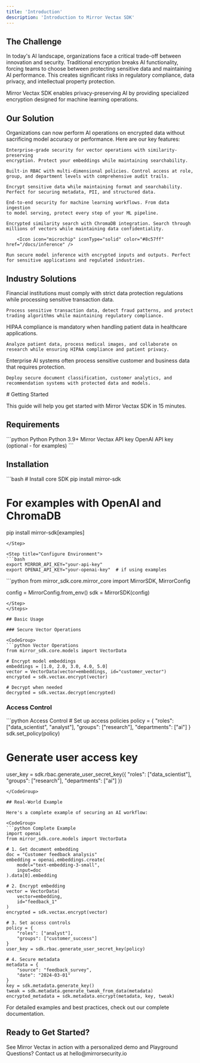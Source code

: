 ```yaml
---
title: 'Introduction'
description: 'Introduction to Mirror Vectax SDK'
---
```



## The Challenge

In today's AI landscape, organizations face a critical trade-off between innovation and security. Traditional encryption breaks AI functionality, forcing teams to choose between protecting sensitive data and maintaining AI performance. This creates significant risks in regulatory compliance, data privacy, and intellectual property protection.

<Info>
  Mirror Vectax SDK enables privacy-preserving AI by providing specialized encryption designed for machine learning operations.
</Info>

## Our Solution

Organizations can now perform AI operations on encrypted data without sacrificing model accuracy or performance. Here are our key features:

<CardGroup cols={2}>
  <Card title="Secure Vector Operations" > 

  <Icon icon="shield-halved"  iconType="solid" color="#8c57ff"  href="/docs/secure-vector" />

    Enterprise-grade security for vector operations with similarity-preserving
    encryption. Protect your embeddings while maintaining searchability.
  </Card>

  <Card title="Fine-Grained Access Control">
<Icon icon="check" iconType="solid" color="#8c57ff"  href="/docs/access-control" />
  
    Built-in RBAC with multi-dimensional policies. Control access at role,
    group, and department levels with comprehensive audit trails.
  </Card>

  <Card title="Format-Preserving Encryption" >
  <Icon icon="lock" iconType="solid" color="#8c57ff"  href="/docs/access-control" />

    Encrypt sensitive data while maintaining format and searchability.
    Perfect for securing metadata, PII, and structured data.
  </Card>

  <Card title="Secure Agents Pipeline">
    <Icon icon="diagram-project" iconType="solid" color="#8c57ff"  href="/docs/agents" />

    End-to-end security for machine learning workflows. From data ingestion
    to model serving, protect every step of your ML pipeline.
  </Card>

  <Card title="Vector Search">
      <Icon icon="magnifying-glass" iconType="solid" color="#8c57ff"  href="/docs/vector-search" />

    Encrypted similarity search with ChromaDB integration. Search through
    millions of vectors while maintaining data confidentiality.
  </Card>

  <Card title="Encrypted Inference" > 

        <Icon icon="microchip" iconType="solid" color="#8c57ff"  href="/docs/inference" />

    Run secure model inference with encrypted inputs and outputs. Perfect
    for sensitive applications and regulated industries.
  </Card>
</CardGroup>

## Industry Solutions

<Tabs>
  <Tab title="Financial Services">
    <Warning>
      Financial institutions must comply with strict data protection regulations while processing sensitive transaction data.
    </Warning>

    Process sensitive transaction data, detect fraud patterns, and protect trading algorithms while maintaining regulatory compliance.
  </Tab>

  <Tab title="Healthcare">
    <Warning>
      HIPAA compliance is mandatory when handling patient data in healthcare applications.
    </Warning>

    Analyze patient data, process medical images, and collaborate on research while ensuring HIPAA compliance and patient privacy.
  </Tab>

  <Tab title="Enterprise AI">
    <Warning>
      Enterprise AI systems often process sensitive customer and business data that requires protection.
    </Warning>

    Deploy secure document classification, customer analytics, and recommendation systems with protected data and models.
  </Tab>
</Tabs>
# Getting Started

This guide will help you get started with Mirror Vectax SDK in 15 minutes.

## Requirements

<CodeGroup>
```python Python
Python 3.9+
Mirror Vectax API key
OpenAI API key (optional - for examples)
```
</CodeGroup>

## Installation

<Steps>
<Step title="Install Core SDK">
```bash
# Install core SDK
pip install mirror-sdk

# For examples with OpenAI and ChromaDB
pip install mirror-sdk[examples]
```
</Step>

<Step title="Configure Environment">
```bash
export MIRROR_API_KEY="your-api-key"
export OPENAI_API_KEY="your-openai-key"  # if using examples
```
</Step>

<Step title="Initialize SDK">
```python
from mirror_sdk.core.mirror_core import MirrorSDK, MirrorConfig

config = MirrorConfig.from_env()
sdk = MirrorSDK(config)
```
</Step>
</Steps>

## Basic Usage

### Secure Vector Operations

<CodeGroup>
```python Vector Operations
from mirror_sdk.core.models import VectorData

# Encrypt model embeddings
embeddings = [1.0, 2.0, 3.0, 4.0, 5.0]
vector = VectorData(vector=embeddings, id="customer_vector")
encrypted = sdk.vectax.encrypt(vector)

# Decrypt when needed
decrypted = sdk.vectax.decrypt(encrypted)
```
</CodeGroup>

### Access Control

<CodeGroup>
```python Access Control
# Set up access policies
policy = {
    "roles": ["data_scientist", "analyst"],
    "groups": ["research"],
    "departments": ["ai"]
}
sdk.set_policy(policy)

# Generate user access key
user_key = sdk.rbac.generate_user_secret_key({
    "roles": ["data_scientist"],
    "groups": ["research"],
    "departments": ["ai"]
})
```
</CodeGroup>

## Real-World Example

Here's a complete example of securing an AI workflow:

<CodeGroup>
```python Complete Example
import openai
from mirror_sdk.core.models import VectorData

# 1. Get document embedding
doc = "Customer feedback analysis"
embedding = openai.embeddings.create(
    model="text-embedding-3-small",
    input=doc
).data[0].embedding

# 2. Encrypt embedding
vector = VectorData(
    vector=embedding,
    id="feedback_1"
)
encrypted = sdk.vectax.encrypt(vector)

# 3. Set access controls
policy = {
    "roles": ["analyst"],
    "groups": ["customer_success"]
}
user_key = sdk.rbac.generate_user_secret_key(policy)

# 4. Secure metadata
metadata = {
    "source": "feedback_survey",
    "date": "2024-03-01"
}
key = sdk.metadata.generate_key()
tweak = sdk.metadata.generate_tweak_from_data(metadata)
encrypted_metadata = sdk.metadata.encrypt(metadata, key, tweak)
```
</CodeGroup>


<Tip>
For detailed examples and best practices, check out our complete documentation.
</Tip>

## Ready to Get Started?

<CardGroup cols={1}>
 

  <Card title="Request Demo" icon="presentation-screen" href="http://platform.mirrorsecurity.io">
    See Mirror Vectax in action with a personalized demo and Playground 
  </Card>
</CardGroup>

<Check>
  Questions? Contact us at hello@mirrorsecurity.io
</Check>